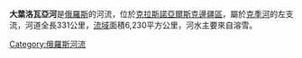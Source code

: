 '''大葉洛瓦亞河'''是[[俄羅斯|俄羅斯]]的河流，位於[[克拉斯諾亞爾斯克邊疆區|克拉斯諾亞爾斯克邊疆區]]，屬於[[克季河|克季河]]的左支流，河道全長331公里，[[流域|流域]]面積6,230平方公里，河水主要來自溶雪。

{{Russia-geo-stub}}

[[Category:俄羅斯河流|Category:俄羅斯河流]]